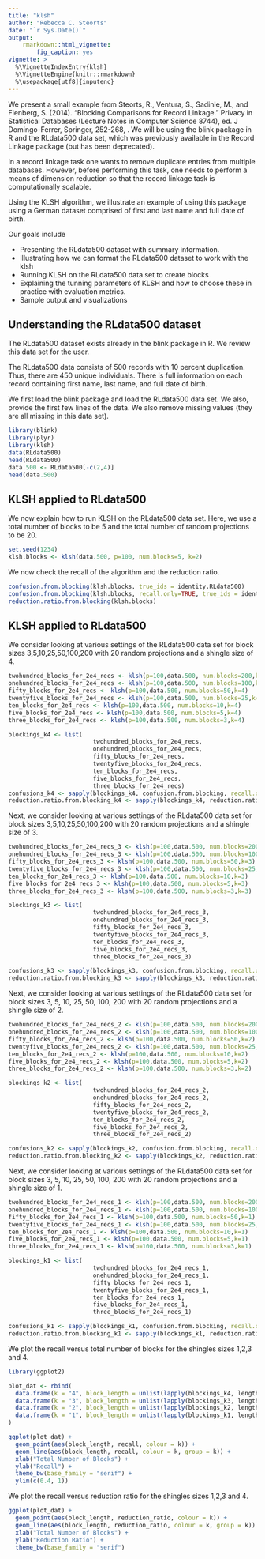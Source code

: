 ```yaml
---
title: "klsh"
author: "Rebecca C. Steorts"
date: "`r Sys.Date()`"
output: 
    rmarkdown::html_vignette:
        fig_caption: yes
vignette: >
  %\VignetteIndexEntry{klsh}
  %\VignetteEngine{knitr::rmarkdown}
  %\usepackage[utf8]{inputenc}
---
```

We present a small example from Steorts, R., Ventura, S., Sadinle, M., and Fienberg, S. (2014). "Blocking Comparisons for Record Linkage." Privacy in Statistical Databases (Lecture Notes in Computer Science 8744), ed. J Domingo-Ferrer, Springer, 252-268, \doi{10.1007/978-3-319-11257-2_20}. We will be using the blink package in R and the RLdata500 data set, which was previously available in the Record Linkage package (but has been deprecated).

In a record linkage task one wants to remove duplicate 
entries from multiple databases. However, before performing this task, one needs to perform a means of dimension reduction so that the record linkage task is computationally scalable. 
 
Using the KLSH algorithm, we illustrate an example of using this package using a German dataset comprised of first and last name and full date of birth. 

Our goals include

- Presenting the RLdata500 dataset with summary information.
- Illustrating how we can format the RLdata500 dataset to work with the klsh
- Running KLSH on the RLdata500 data set to create blocks
- Explaining the tunning parameters of KLSH and how to choose these in practice with evaluation metrics.
- Sample output and visualizations 

## Understanding the RLdata500 dataset

The RLdata500 dataset exists already in the blink package in R. We review this data set for the user. 

The RLdata500 data consists of 500 records with 10 percent duplication. Thus, there are 450 unique individuals. There is full information on each record containing first name, last name, and full date of birth. 

We first load the blink package and load the RLdata500 data set. We also, provide the first few lines of the data. We also remove missing values (they are all missing in this data set). 

```r
library(blink)
library(plyr)
library(klsh)
data(RLdata500)
head(RLdata500)
data.500 <- RLdata500[-c(2,4)]
head(data.500)
```

## KLSH applied to RLdata500

We now explain how to run KLSH on the RLdata500 data set. Here, we use a total number of blocks to be 5 and the total number of random projections to be 20. 

```r
set.seed(1234)
klsh.blocks <- klsh(data.500, p=100, num.blocks=5, k=2)
```

We now check the recall of the algorithm and the reduction ratio. 

```r
confusion.from.blocking(klsh.blocks, true_ids = identity.RLdata500)
confusion.from.blocking(klsh.blocks, recall.only=TRUE, true_ids = identity.RLdata500)
reduction.ratio.from.blocking(klsh.blocks)
```

## KLSH applied to RLdata500

We consider looking at various settings of the RLdata500 data set for block sizes 3,5,10,25,50,100,200 with 20 random projections and a shingle size of 4.

```r
twohundred_blocks_for_2e4_recs <- klsh(p=100,data.500, num.blocks=200,k=4)
onehundred_blocks_for_2e4_recs <- klsh(p=100,data.500, num.blocks=100,k=4)
fifty_blocks_for_2e4_recs <- klsh(p=100,data.500, num.blocks=50,k=4)
twentyfive_blocks_for_2e4_recs <- klsh(p=100,data.500, num.blocks=25,k=4)
ten_blocks_for_2e4_recs <- klsh(p=100,data.500, num.blocks=10,k=4)
five_blocks_for_2e4_recs <- klsh(p=100,data.500, num.blocks=5,k=4)
three_blocks_for_2e4_recs <- klsh(p=100,data.500, num.blocks=3,k=4)

blockings_k4 <- list(
						twohundred_blocks_for_2e4_recs,
						onehundred_blocks_for_2e4_recs,
						fifty_blocks_for_2e4_recs,
						twentyfive_blocks_for_2e4_recs,
						ten_blocks_for_2e4_recs,
						five_blocks_for_2e4_recs,
						three_blocks_for_2e4_recs)
confusions_k4 <- sapply(blockings_k4, confusion.from.blocking, recall.only=TRUE, true_ids = identity.RLdata500)	
reduction.ratio.from.blocking_k4 <- sapply(blockings_k4, reduction.ratio.from.blocking)
```

Next, we consider looking at various settings of the RLdata500 data set for block sizes 3,5,10,25,50,100,200 with 20 random projections and a shingle size of 3.

```r
twohundred_blocks_for_2e4_recs_3 <- klsh(p=100,data.500, num.blocks=200,k=3)
onehundred_blocks_for_2e4_recs_3 <- klsh(p=100,data.500, num.blocks=100,k=3)
fifty_blocks_for_2e4_recs_3 <- klsh(p=100,data.500, num.blocks=50,k=3)
twentyfive_blocks_for_2e4_recs_3 <- klsh(p=100,data.500, num.blocks=25,k=3)
ten_blocks_for_2e4_recs_3 <- klsh(p=100,data.500, num.blocks=10,k=3)
five_blocks_for_2e4_recs_3 <- klsh(p=100,data.500, num.blocks=5,k=3)
three_blocks_for_2e4_recs_3 <- klsh(p=100,data.500, num.blocks=3,k=3)

blockings_k3 <- list(
						twohundred_blocks_for_2e4_recs_3,
						onehundred_blocks_for_2e4_recs_3,
						fifty_blocks_for_2e4_recs_3,
						twentyfive_blocks_for_2e4_recs_3,
						ten_blocks_for_2e4_recs_3,
						five_blocks_for_2e4_recs_3,
						three_blocks_for_2e4_recs_3)

confusions_k3 <- sapply(blockings_k3, confusion.from.blocking, recall.only=TRUE, true_ids = identity.RLdata500)
reduction.ratio.from.blocking_k3 <- sapply(blockings_k3, reduction.ratio.from.blocking)
```

Next, we consider looking at various settings of the RLdata500 data set for block sizes 3, 5, 10, 25, 50, 100, 200 with 20 random projections and a shingle size of 2.

```r
twohundred_blocks_for_2e4_recs_2 <- klsh(p=100,data.500, num.blocks=200,k=2)
onehundred_blocks_for_2e4_recs_2 <- klsh(p=100,data.500, num.blocks=100,k=2)
fifty_blocks_for_2e4_recs_2 <- klsh(p=100,data.500, num.blocks=50,k=2)
twentyfive_blocks_for_2e4_recs_2 <- klsh(p=100,data.500, num.blocks=25,k=2)
ten_blocks_for_2e4_recs_2 <- klsh(p=100,data.500, num.blocks=10,k=2)
five_blocks_for_2e4_recs_2 <- klsh(p=100,data.500, num.blocks=5,k=2)
three_blocks_for_2e4_recs_2 <- klsh(p=100,data.500, num.blocks=3,k=2)

blockings_k2 <- list(
						twohundred_blocks_for_2e4_recs_2,
						onehundred_blocks_for_2e4_recs_2,
						fifty_blocks_for_2e4_recs_2,
						twentyfive_blocks_for_2e4_recs_2,
						ten_blocks_for_2e4_recs_2,
						five_blocks_for_2e4_recs_2,
						three_blocks_for_2e4_recs_2)	

confusions_k2 <- sapply(blockings_k2, confusion.from.blocking, recall.only=TRUE, true_ids = identity.RLdata500)
reduction.ratio.from.blocking_k2 <- sapply(blockings_k2, reduction.ratio.from.blocking)
```

Next, we consider looking at various settings of the RLdata500 data set for block sizes 3, 5, 10, 25, 50, 100, 200 with 20 random projections and a shingle size of 1.

```r
twohundred_blocks_for_2e4_recs_1 <- klsh(p=100,data.500, num.blocks=200,k=1)
onehundred_blocks_for_2e4_recs_1 <- klsh(p=100,data.500, num.blocks=100,k=1)
fifty_blocks_for_2e4_recs_1 <- klsh(p=100,data.500, num.blocks=50,k=1)
twentyfive_blocks_for_2e4_recs_1 <- klsh(p=100,data.500, num.blocks=25,k=1)
ten_blocks_for_2e4_recs_1 <- klsh(p=100,data.500, num.blocks=10,k=1)
five_blocks_for_2e4_recs_1 <- klsh(p=100,data.500, num.blocks=5,k=1)
three_blocks_for_2e4_recs_1 <- klsh(p=100,data.500, num.blocks=3,k=1)

blockings_k1 <- list(
						twohundred_blocks_for_2e4_recs_1,
						onehundred_blocks_for_2e4_recs_1,
						fifty_blocks_for_2e4_recs_1,
						twentyfive_blocks_for_2e4_recs_1,
						ten_blocks_for_2e4_recs_1,
						five_blocks_for_2e4_recs_1,
						three_blocks_for_2e4_recs_1)

confusions_k1 <- sapply(blockings_k1, confusion.from.blocking, recall.only=TRUE, true_ids = identity.RLdata500)
reduction.ratio.from.blocking_k1 <- sapply(blockings_k1, reduction.ratio.from.blocking)
```

We plot the recall versus total number of blocks for the shingles sizes 1,2,3 and 4. 

```r
library(ggplot2)

plot_dat <- rbind(
  data.frame(k = "4", block_length = unlist(lapply(blockings_k4, length)), recall = confusions_k4, reduction_ratio = reduction.ratio.from.blocking_k4),
  data.frame(k = "3", block_length = unlist(lapply(blockings_k3, length)), recall = confusions_k3, reduction_ratio = reduction.ratio.from.blocking_k3),
  data.frame(k = "2", block_length = unlist(lapply(blockings_k2, length)), recall = confusions_k2, reduction_ratio = reduction.ratio.from.blocking_k2),
  data.frame(k = "1", block_length = unlist(lapply(blockings_k1, length)), recall = confusions_k1, reduction_ratio = reduction.ratio.from.blocking_k1)
)

ggplot(plot_dat) +
  geom_point(aes(block_length, recall, colour = k)) +
  geom_line(aes(block_length, recall, colour = k, group = k)) +
  xlab("Total Number of Blocks") +
  ylab("Recall") +
  theme_bw(base_family = "serif") +
  ylim(c(0.4, 1))
```

We plot the recall versus reduction ratio for the shingles sizes 1,2,3 and 4.

```r
ggplot(plot_dat) +
  geom_point(aes(block_length, reduction_ratio, colour = k)) +
  geom_line(aes(block_length, reduction_ratio, colour = k, group = k)) +
  xlab("Total Number of Blocks") +
  ylab("Reduction Ratio") +
  theme_bw(base_family = "serif")
```


